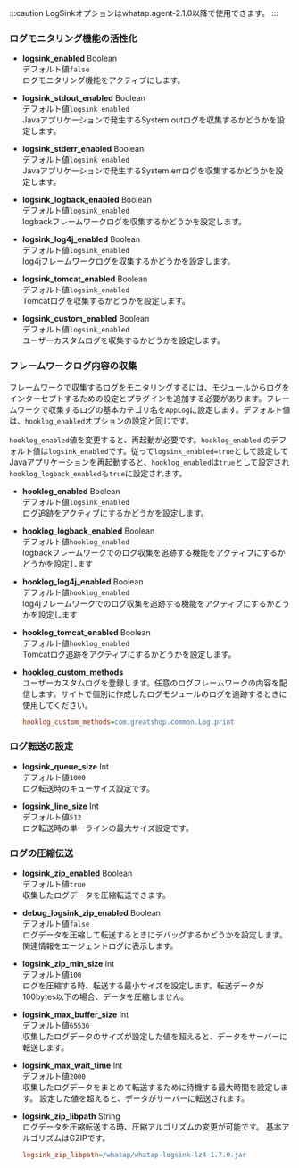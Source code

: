 :::caution
LogSinkオプションはwhatap.agent-2.1.0以降で使用できます。
:::

### ログモニタリング機能の活性化

-   **logsink_enabled** <span class='type'>Boolean</span><br/>
      デフォルト値`false`<br/>
      ログモニタリング機能をアクティブにします。

-   **logsink_stdout_enabled** <span class='type'>Boolean</span><br/>
      デフォルト値`logsink_enabled`<br/>
      Javaアプリケーションで発生するSystem.outログを収集するかどうかを設定します。

-   **logsink_stderr_enabled** <span class='type'>Boolean</span><br/>
      デフォルト値`logsink_enabled`<br/>
      Javaアプリケーションで発生するSystem.errログを収集するかどうかを設定します。

-   **logsink_logback_enabled** <span class='type'>Boolean</span><br/>
      デフォルト値`logsink_enabled`<br/>
      logbackフレームワークログを収集するかどうかを設定します。

-   **logsink_log4j_enabled** <span class='type'>Boolean</span><br/>
      デフォルト値`logsink_enabled`<br/>
      log4jフレームワークログを収集するかどうかを設定します。

-   **logsink_tomcat_enabled** <span class='type'>Boolean</span><br/>
      デフォルト値`logsink_enabled`<br/>
      Tomcatログを収集するかどうかを設定します。

-   **logsink_custom_enabled** <span class='type'>Boolean</span><br/>
      デフォルト値`logsink_enabled`<br/>
      ユーザーカスタムログを収集するかどうかを設定します。

### フレームワークログ内容の収集

フレームワークで収集するログをモニタリングするには、モジュールからログをインターセプトするための設定とプラグインを追加する必要があります。フレームワークで収集するログの基本カテゴリ名を`AppLog`に設定します。デフォルト値は、`hooklog_enabled`オプションの設定と同じです。

`hooklog_enabled`値を変更すると、再起動が必要です。`hooklog_enabled` のデフォルト値は`logsink_enabled`です。従って`logsink_enabled=true`として設定してJavaアプリケーションを再起動すると、`hooklog_enabled`は`true`として設定され`hooklog_logback_enabled`も`true`に設定されます。

-   **hooklog_enabled** <span class='type'>Boolean</span><br/>
      デフォルト値`logsink_enabled`<br/>
      ログ追跡をアクティブにするかどうかを設定します。

-   **hooklog_logback_enabled** <span class='type'>Boolean</span><br/>
      デフォルト値`hooklog_enabled`<br/>
      logbackフレームワークでのログ収集を追跡する機能をアクティブにするかどうかを設定します

-   **hooklog_log4j_enabled** <span class='type'>Boolean</span><br/>
      デフォルト値`hooklog_enabled`<br/>
      log4jフレームワークでのログ収集を追跡する機能をアクティブにするかどうかを設定します

-   **hooklog_tomcat_enabled** <span class='type'>Boolean</span><br/>
      デフォルト値`hooklog_enabled`<br/>
      Tomcatログ追跡をアクティブにするかどうかを設定します。

-   **hooklog_custom_methods**<br/>
      ユーザーカスタムログを登録します。任意のログフレームワークの内容を配信します。サイトで個別に作成したログモジュールのログを追跡するときに使用してください。
    ```ini title='예시'
    hooklog_custom_methods=com.greatshop.common.Log.print
    ```

### ログ転送の設定

-   **logsink_queue_size** <span class='type'>Int</span><br/>
      デフォルト値`1000`<br/>
      ログ転送時のキューサイズ設定です。

-   **logsink_line_size** <span class='type'>Int</span><br/>
      デフォルト値`512`<br/>
      ログ転送時の単一ラインの最大サイズ設定です。

### ログの圧縮伝送

-   **logsink_zip_enabled** <span class='type'>Boolean</span><br/>
      デフォルト値`true`<br/>
      収集したログデータを圧縮転送できます。

-   **debug_logsink_zip_enabled** <span class='type'>Boolean</span><br/>
      デフォルト値`false`<br/>
      ログデータを圧縮して転送するときにデバッグするかどうかを設定します。関連情報をエージェントログに表示します。

-   **logsink_zip_min_size** <span class='type'>Int</span><br/>
      デフォルト値`100`<br/>
      ログを圧縮する時、転送する最小サイズを設定します。転送データが100bytes以下の場合、データを圧縮しません。

-   **logsink_max_buffer_size** <span class='type'>Int</span><br/>
      デフォルト値`65536`<br/>
      収集したログデータのサイズが設定した値を超えると、データをサーバーに転送します。

-   **logsink_max_wait_time** <span class='type'>Int</span><br/>
      デフォルト値`2000`<br/>
      収集したログデータをまとめて転送するために待機する最大時間を設定します。 設定した値を超えると、データがサーバーに転送されます。

-   **logsink_zip_libpath** <span class='type'>String</span><br/>
      ログデータを圧縮転送する時、圧縮アルゴリズムの変更が可能です。 基本アルゴリズムはGZIPです。
    ```ini title='예시'
    logsink_zip_libpath=/whatap/whatap-logsink-lz4-1.7.0.jar
    ```
